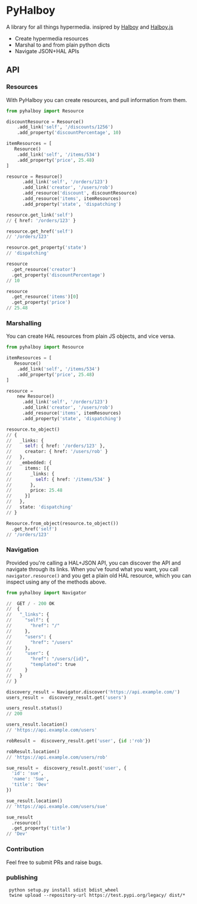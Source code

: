 # PyHalboy


A library for all things hypermedia. insipred by [Halboy](https://github.com/jimmythompson/halboy/) and [Halboy.js](https://github.com/jimmythompson/halboy.js/)

* Create hypermedia resources
* Marshal to and from plain python dicts
* Navigate JSON+HAL APIs

## API

### Resources

With PyHalboy you can create resources, and pull information from them.

```python
from pyhalboy import Resource

discountResource = Resource()
    .add_link('self', '/discounts/1256')
    .add_property('discountPercentage', 10)

itemResources = [
   Resource()
    .add_link('self', '/items/534')
    .add_property('price', 25.48)
]

resource = Resource()
      .add_link('self', '/orders/123')
      .add_link('creator', '/users/rob')
      .add_resource('discount', discountResource)
      .add_resource('items', itemResources)
      .add_property('state', 'dispatching')

resource.get_link('self')
// { href: '/orders/123' }

resource.get_href('self')
// '/orders/123'

resource.get_property('state')
// 'dispatching'

resource
  .get_resource('creator')
  .get_property('discountPercentage')
// 10

resource
  .get_resource('items')[0]
  .get_property('price')
// 25.48
```

### Marshalling

You can create HAL resources from plain JS objects, and vice versa.

```python
from pyhalboy import Resource

itemResources = [
   Resource()
    .add_link('self', '/items/534')
    .add_property('price', 25.48)
]

resource =
    new Resource()
      .add_link('self', '/orders/123')
      .add_link('creator', '/users/rob')
      .add_resource('items', itemResources)
      .add_property('state', 'dispatching')

resource.to_object()
// {
//   _links: {
//     self: { href: '/orders/123' },
//     creator: { href: '/users/rob' }
//   },
//   _embedded: {
//     items: [{
//       _links: {
//         self: { href: '/items/534' }
//       },
//       price: 25.48
//     }]
//   },
//   state: 'dispatching'
// }

Resource.from_object(resource.to_object())
  .get_href('self')
// '/orders/123'
```

### Navigation

Provided you're calling a HAL+JSON API, you can discover the API and navigate
through its links. When you've found what you want, you call
`navigator.resource()` and you get a plain old HAL resource, which you can inspect
using any of the methods above.

```python
from pyhalboy import Navigator

//  GET / - 200 OK
//  {
//   "_links": {
//     "self": {
//       "href": "/"
//     },
//     "users": {
//       "href": "/users"
//     },
//     "user": {
//       "href": "/users/{id}",
//       "templated": true
//     }
//   }
// }

discovery_result = Navigator.discover('https://api.example.com/')
users_result =  discovery_result.get('users')

users_result.status()
// 200

users_result.location()
// 'https://api.example.com/users'

robResult =  discovery_result.get('user', {id :'rob'})

robResult.location()
// 'https://api.example.com/users/rob'

sue_result =  discovery_result.post('user', {
  'id': 'sue',
  'name': 'Sue',
  'title': 'Dev'
})

sue_result.location()
// 'https://api.example.com/users/sue'

sue_result
  .resource()
  .get_property('title')
// 'Dev'
```


### Contribution
Feel free to submit PRs and raise bugs.

### publishing
```shell
 python setup.py install sdist bdist_wheel
 twine upload --repository-url https://test.pypi.org/legacy/ dist/*
 
```
